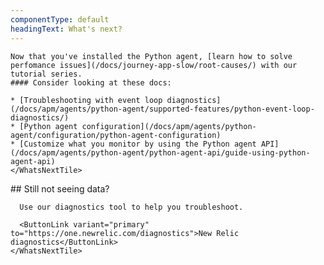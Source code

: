 ```yaml
---
componentType: default
headingText: What's next?
---
```


<InstallFeedback />

<SideBySide>
  <Side>
    <WhatsNextTile title="What's next?">

    Now that you've installed the Python agent, [learn how to solve perfomance issues](/docs/journey-app-slow/root-causes/) with our tutorial series. 
    #### Consider looking at these docs:

    * [Troubleshooting with event loop diagnostics](/docs/apm/agents/python-agent/supported-features/python-event-loop-diagnostics/)
    * [Python agent configuration](/docs/apm/agents/python-agent/configuration/python-agent-configuration)
    * [Customize what you monitor by using the Python agent API](/docs/apm/agents/python-agent/python-agent-api/guide-using-python-agent-api)
    </WhatsNextTile>
  </Side>
  <Side>
    <WhatsNextTile alignment="center">
      ## Still not seeing data?

      Use our diagnostics tool to help you troubleshoot.

      <ButtonLink variant="primary" to="https://one.newrelic.com/diagnostics">New Relic diagnostics</ButtonLink>
    </WhatsNextTile>
  </Side>
</SideBySide>